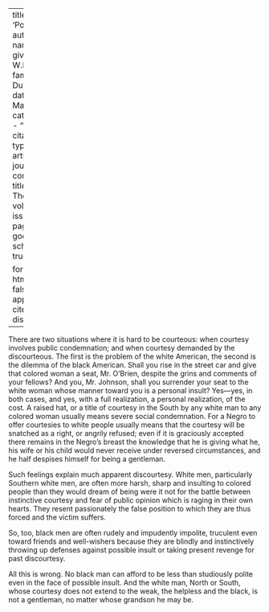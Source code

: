 
---
title: 'Politeness'
author:
  - name:
      given: W.E.B.
      family: Du Bois
date: Mar. 1911
categories: 
  - ""
citation: 
  type: article-journal
  container-title: The Crisis
  volume: 1
  issue: 5
  page: 21
google-scholar: true

format:
  html:
    toc: false
    appendix-cite-as: display
---


There are two situations where it is hard to be courteous: when courtesy involves public condemnation; and when courtesy demanded by the discourteous. The first is the problem of the white American, the second is the dilemma of the black American. Shall you rise in the street car and give that colored woman a seat, Mr. O'Brien, despite the grins and comments of your fellows? And you, Mr. Johnson, shall you surrender your seat to the white woman whose manner toward you is a personal insult? Yes---yes, in both cases, and yes, with a full realization, a personal realization, of the cost. A raised hat, or a title of courtesy in the South by any white man to any colored woman usually means severe social condemnation. For a Negro to offer courtesies to white people usually means that the courtesy will be snatched as a right, or angrily refused; even if it is graciously accepted there remains in the Negro's breast the knowledge that he is giving what he, his wife or his child would never receive under reversed circumstances, and he half despises himself for being a gentleman.

Such feelings explain much apparent discourtesy. White men, particularly Southern white men, are often more harsh, sharp and insulting to colored people than they would dream of being were it not for the battle between instinctive courtesy and fear of public opinion which is raging in their own hearts. They resent passionately the false position to which they are thus forced and the victim suffers.

So, too, black men are often rudely and impudently impolite, truculent even toward friends and well-wishers because they are blindly and instinctively throwing up defenses against possible insult or taking present revenge for past discourtesy.

All this is wrong. No black man can afford to be less than studiously polite even in the face of possible insult. And the white man, North or South, whose courtesy does not extend to the weak, the helpless and the black, is not a gentleman, no matter whose grandson he may be.

